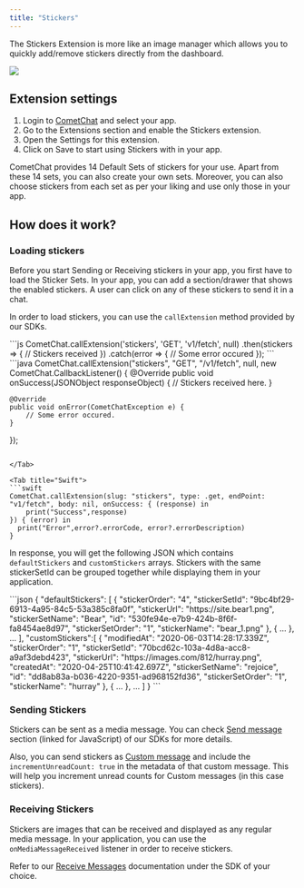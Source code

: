 ```yaml
---
title: "Stickers"
---
```


The Stickers Extension is more like an image manager which allows you to quickly add/remove stickers directly from the dashboard.

<Frame>
  <img src="/images/e2bcc059-1623199860-86513767d29d3120dc739ac1bc52447c.png" />
</Frame>

## Extension settings

1. Login to [CometChat](https://app.cometchat.com/login) and select your app.
2. Go to the Extensions section and enable the Stickers extension.
3. Open the Settings for this extension.
4. Click on Save to start using Stickers with in your app.

CometChat provides 14 Default Sets of stickers for your use. Apart from these 14 sets, you can also create your own sets. Moreover, you can also choose stickers from each set as per your liking and use only those in your app.

## How does it work?

### Loading stickers

Before you start Sending or Receiving stickers in your app, you first have to load the Sticker Sets. In your app, you can add a section/drawer that shows the enabled stickers. A user can click on any of these stickers to send it in a chat.

In order to load stickers, you can use the `callExtension` method provided by our SDKs.

<Tabs>
<Tab title="JavaScript">
```js
CometChat.callExtension('stickers', 'GET', 'v1/fetch', null)
.then(stickers => {
 	// Stickers received
})
.catch(error => {
	// Some error occured
});
```

</Tab>

<Tab title="Java">
```java
CometChat.callExtension("stickers", "GET", "/v1/fetch", null,
    new CometChat.CallbackListener<JSONObject>() {
    @Override
    public void onSuccess(JSONObject responseObject) {
        // Stickers received here.
    }

    @Override
    public void onError(CometChatException e) {
        // Some error occured.
    }
});
```

</Tab>

<Tab title="Swift">
```swift
CometChat.callExtension(slug: "stickers", type: .get, endPoint: "v1/fetch", body: nil, onSuccess: { (response) in
	print("Success",response)
}) { (error) in
  print("Error",error?.errorCode, error?.errorDescription)
}
```

</Tab>

</Tabs>

In response, you will get the following JSON which contains `defaultStickers` and `customStickers` arrays. Stickers with the same stickerSetId can be grouped together while displaying them in your application.

<Tabs>
<Tab title="JSON">
```json
{
  "defaultStickers": [
    { 
      "stickerOrder": "4",
      "stickerSetId": "9bc4bf29-6913-4a95-84c5-53a385c8fa0f",
      "stickerUrl": "https://site.bear1.png",
      "stickerSetName": "Bear",
      "id": "530fe94e-e7b9-424b-8f6f-fa8454ae8d97",
      "stickerSetOrder": "1",
      "stickerName": "bear_1.png"
    },
    {
      ...
    }, ...
  ],
  "customStickers":[
    {
      "modifiedAt": "2020-06-03T14:28:17.339Z",
      "stickerOrder": "1",
      "stickerSetId": "70bcd62c-103a-4d8a-acc8-a9af3debd423",
      "stickerUrl": "https://images.com/812/hurray.png",
      "createdAt": "2020-04-25T10:41:42.697Z",
      "stickerSetName": "rejoice",
      "id": "dd8ab83a-b036-4220-9351-ad968152fd36",
      "stickerSetOrder": "1",
      "stickerName": "hurray"
    },
    {
      ...
    }, ...
  ]
}
```

</Tab>

</Tabs>

### Sending Stickers

Stickers can be sent as a media message. You can check [Send message](/docs/sdk/javascript/send-message) section (linked for JavaScript) of our SDKs for more details.

Also, you can send stickers as [Custom message](/docs/sdk/javascript/send-message#custom-message) and include the `incrementUnreadCount: true` in the metadata of that custom message. This will help you increment unread counts for Custom messages (in this case stickers).

### Receiving Stickers

Stickers are images that can be received and displayed as any regular media message. In your application, you can use the `onMediaMessageReceived` listener in order to receive stickers.

Refer to our [Receive Messages](/docs/sdk/javascript/receive-message) documentation under the SDK of your choice.
